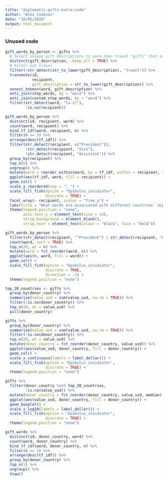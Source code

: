```yaml
---
title: "diplomatic-gifts-extra-code"
author: "Alex Cookson"
date: "10/05/2020"
output: html_document
---
```

### Unused code

```r
gift_words_by_person <- gifts %>%
  # Select unique gift descriptions to pare down travel "gifts" that often take up multiple lines
  distinct(gift_description, .keep_all = TRUE) %>%
  # Filter out travel
  filter(!str_detect(str_to_lower(gift_description), "travel")) %>%
  transmute(id,
            recipient,
            gift_description = str_to_lower(gift_description)) %>%
  unnest_tokens(word, gift_description) %>%
  anti_join(stop_words, by = "word") %>%
  anti_join(custom_stop_words, by = "word") %>%
  filter(str_detect(word, "[a-z]"),
         !is.na(recipient))

gift_words_by_person %>%
  distinct(id, recipient, word) %>%
  count(word, recipient) %>%
  bind_tf_idf(word, recipient, n) %>%
  filter(n >= 3) %>%
  arrange(desc(tf_idf)) %>%
  filter(str_detect(recipient, c("President")),
         !str_detect(recipient, "Vice"),
         !str_detect(recipient, "Assistant")) %>%
  group_by(recipient) %>%
  top_n(6) %>%
  ungroup() %>%
  mutate(word = reorder_within(word, by = tf_idf, within = recipient, sep = ": ")) %>%
  ggplot(aes(tf_idf, word, fill = recipient)) +
  geom_col() +
  scale_y_reordered(sep = ": ") +
  scale_fill_fish(option = "Epibulus_insidiator",
                  discrete = TRUE) +
  facet_wrap(~ recipient, scales = "free_y") +
  labs(title = "What words are associated with different countries' diplomatic gifts to the U.S.?") +
  theme(legend.position = "none",
        axis.text.y = element_text(size = 14),
        strip.background = element_blank(),
        strip.text = element_text(colour = "black", face = "bold"))
```

```r
gift_words_by_person %>%
  filter(str_detect(recipient, "^President") | str_detect(recipient, "President of the United States")) %>%
  count(word, sort = TRUE) %>%
  top_n(20, wt = n) %>%
  mutate(word = fct_reorder(word, n)) %>%
  ggplot(aes(n, word, fill = word)) +
  geom_col() +
  scale_fill_fish(option = "Epibulus_insidiator",
                  discrete = TRUE,
                  direction = -1) +
  theme(legend.position = "none")
```

```r
top_20_countries <- gifts %>%
  group_by(donor_country) %>%
  summarise(value_usd = sum(value_usd, na.rm = TRUE)) %>%
  filter(!is.na(donor_country)) %>%
  top_n(20, wt = value_usd) %>%
  pull(donor_country)

gifts %>%
  group_by(donor_country) %>%
  summarise(value_usd = sum(value_usd, na.rm = TRUE)) %>%
  filter(!is.na(donor_country)) %>%
  top_n(20, wt = value_usd) %>%
  mutate(donor_country = fct_reorder(donor_country, value_usd)) %>%
  ggplot(aes(value_usd, donor_country, fill = donor_country)) +
  geom_col() +
  scale_x_continuous(labels = label_dollar()) +
  scale_fill_fish(option = "Epibulus_insidiator",
                  discrete = TRUE) +
  theme(legend.position = "none")

gifts %>%
  filter(donor_country %in% top_20_countries,
         !is.na(value_usd)) %>%
  mutate(donor_country = fct_reorder(donor_country, value_usd, median)) %>%
  ggplot(aes(value_usd, donor_country, fill = donor_country)) +
  geom_boxplot() +
  scale_x_log10(labels = label_dollar()) +
  scale_fill_fish(option = "Epibulus_insidiator",
                  discrete = TRUE) +
  theme(legend.position = "none")
```

```r
gift_words %>%
  distinct(id, donor_country, word) %>%
  count(word, donor_country) %>%
  bind_tf_idf(word, donor_country, n) %>%
  filter(n >= 3) %>%
  arrange(desc(tf_idf)) %>%
  group_by(donor_country) %>%
  top_n(1) %>%
  ungroup() %>%
  View()
```
